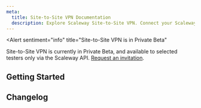 ```yaml
---
meta:
  title: Site-to-Site VPN Documentation
  description: Explore Scaleway Site-to-Site VPN. Connect your Scaleway VPC to your remote infrastructure, via an encrypted, private VPN tunnel. 
---
```


<Alert
  sentiment="info"
  title="Site-to-Site VPN is in Private Beta"
>
  Site-to-Site VPN is currently in Private Beta, and available to selected testers only via the Scaleway API. [Request an invitation](https://www.scaleway.com/en/betas/#site-to-site-vpn).
  </Alert>


<ProductHeader 
   productName="Site-to-Site VPN"
   productLogo="sns"
   description="Securely connect your Scaleway VPC to your remote infrastructure, enabling encrypted data exchange over a private tunnel."
   url="/site-to-site-vpn/reference-content/understanding-s2svpn/"
   label="Understanding Site-to-Site VPN"
/>

## Getting Started

<Grid>
    <SummaryCard
        title="Understanding Site-to-Site VPN"
        icon="rocket"
        description="Learn how to start using Site-to-Site VPN"
        label="View Doc"
        url="/site-to-site-vpn/reference-content/understanding-s2svpn/"
    />
    <SummaryCard
        title="Site-to-Site VPN statuses"
        icon="info"
        description="Understand VPN statuses."
        label="View Doc"
        url="/site-to-site-vpn/reference-content/statuses/"
    />
        <SummaryCard
        title="Security proposals"
        icon="info"
        description="Encryption and authentication explained"
        label="View Doc"
        url="/site-to-site-vpn/reference-content/security-proposals/"
    />
</Grid>


<ClickableBanner
    productLogo="cli"
    title="Site-to-Site VPN APIs"
    description="Manage Site-to-Site VPN using the Scaleway API."
    url="https://www.scaleway.com/en/developers/api/s2s-vpn/"
    label="Go to Scaleway Site-to-Site VPN API"
/>

## Changelog

<ChangelogList
    productName="site-to-site-vpn"
    numberOfChanges={3}
/>